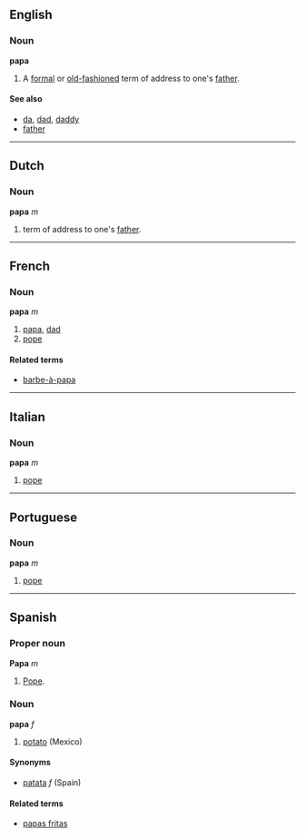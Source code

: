 ==English==
===Noun===
'''papa'''

# A [[formal]] or [[old-fashioned]] term of address to one's [[father]].

====See also==== <!--not synonyms, because these are not formal or old-fashioned-->
*[[da]], [[dad]], [[daddy]]
*[[father]]
----

==Dutch==
===Noun===
'''papa''' ''m''

# term of address to one's [[father]].

----

==French==
===Noun===
'''papa''' ''m''

# [[papa]], [[dad]]
# [[pope]]

====Related terms====
*[[barbe-à-papa]]

----

==Italian==
===Noun===
'''papa''' ''m''

# [[pope]]

----

==Portuguese==
===Noun===
'''papa''' ''m''

# [[pope]]

----

==Spanish==
===Proper noun===<!-- no longer sure about the capitalisation or proper noun status -->
'''Papa''' ''m''
#[[Pope]].

===Noun===
'''papa''' ''f''
#[[potato]] (Mexico)

====Synonyms====
*[[patata]] ''f'' (Spain)

====Related terms====
*[[papas fritas]]